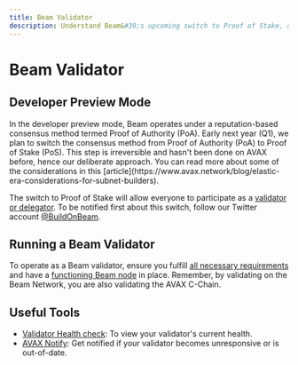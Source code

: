 ---
title: Beam Validator
description: Understand Beam&#39;s upcoming switch to Proof of Stake, and how to run a Beam validator.
---


# Beam Validator

## Developer Preview Mode

<Callout type="warning" emoji="⚠️">
  In the developer preview mode, Beam operates under a reputation-based
  consensus method termed Proof of Authority (PoA). Early next year (Q1), we plan to
  switch the consensus method from Proof of Authority (PoA) to Proof of Stake
  (PoS). This step is irreversible and hasn't been done on AVAX before, hence
  our deliberate approach. You can read more about some of the considerations in
  this
  [article](https://www.avax.network/blog/elastic-era-considerations-for-subnet-builders).
</Callout>

The switch to Proof of Stake will allow everyone to participate as a [validator or delegator](/chain/nodes/validate-delegate). To be notified first about this switch, follow our Twitter account [@BuildOnBeam](https://twitter.com/BuildOnBeam).

## Running a Beam Validator

To operate as a Beam validator, ensure you fulfill [all necessary requirements](/chain/nodes/requirements) and have a [functioning Beam node](/chain/nodes/introduction) in place. Remember, by validating on the Beam Network, you are also validating the AVAX C-Chain.

## Useful Tools

- [Validator Health check](https://stats.avax.network/dashboard/validator-health-check/): To view your validator's current health.
- [AVAX Notify](https://notify.avax.network/): Get notified if your validator becomes unresponsive or is out-of-date.
